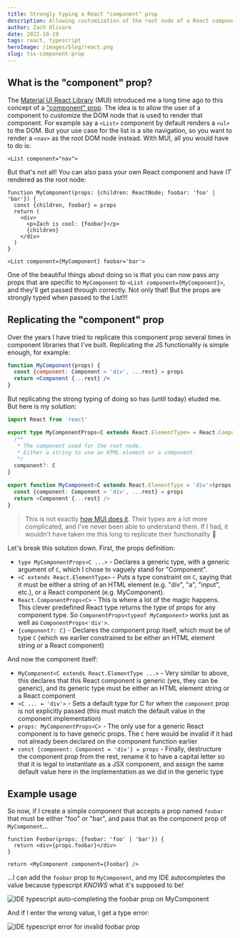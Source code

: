 ```yaml
---
title: Strongly typing a React "component" prop
description: Allowing customization of the root node of a React component & maintaining correct prop typing
author: Zach Olivare
date: 2022-10-19
tags: react, typescript
heroImage: /images/blog/react.png
slug: tsx-component-prop
---
```



## What is the "component" prop?

The [Material UI React Library](https://mui.com/) (MUI) introduced me a long time ago to this concept of a ["component" prop](https://mui.com/material-ui/guides/composition/#component-prop). The idea is to allow the user of a component to customize the DOM node that is used to render that component. For example say a `<List>` component by default renders a `<ul>` to the DOM. But your use case for the list is a site navigation, so you want to render a `<nav>` as the root DOM node instead. With MUI, all you would have to do is:

```tsx
<List component="nav">
```

But that's not all! You can also pass your own React component and have _IT_ rendered as the root node:

```tsx
function MyComponent(props: {children: ReactNode; foobar: 'foo' | 'bar'}) {
  const {children, foobar} = props
  return (
    <div>
      <p>Zach is cool: {foobar}</p>
      {children}
    </div>
  )
}

<List component={MyComponent} foobar='bar'>
```

One of the beautiful things about doing so is that you can now pass any props that are specific to `MyComponent` to `<List component={MyComponent}>`, and they'll get passed through correctly. Not only that! But the props are strongly typed when passed to the List!!!

## Replicating the "component" prop

Over the years I have tried to replicate this component prop several times in component libraries that I've built. Replicating the JS functionality is simple enough, for example:

```jsx
function MyComponent(props) {
  const {component: Component = 'div', ...rest} = props
  return <Component {...rest} />
}
```

But replicating the strong typing of doing so has (until today) eluded me. But here is my solution:

```ts
import React from 'react'

export type MyComponentProps<C extends React.ElementType> = React.ComponentProps<C> & {
  /**
   * The component used for the root node.
   * Either a string to use an HTML element or a component.
   */
  component?: C
}

export function MyComponent<C extends React.ElementType = 'div'>(props: MyComponentProps<C>) {
  const {component: Component = 'div', ...rest} = props
  return <Component {...rest} />
}
```

> This is not exactly [how MUI does it](https://github.com/mui/material-ui/blob/master/packages/mui-material/src/Box/Box.d.ts). Their types are a lot more complicated, and I've never been able to understand them. If I had, it wouldn't have taken me this long to replicate their functionality 🙂

Let's break this solution down. First, the props definition:

- `type MyComponentProps<C ...>` - Declares a generic type, with a generic argument of `C`, which I chose to vaguely stand for "Component".
- `<C extends React.ElementType>` - Puts a type constraint on `C`, saying that it must be either a string of an HTML element (e.g. "div", "a", "input", etc.), or a React component (e.g. MyComponent).
- `React.ComponentProps<C>` - This is where a lot of the magic happens. This clever predefined React type returns the type of props for any component type. So `ComponentProps<typeof MyComponent>` works just as well as `ComponentProps<'div'>`.
- `{component?: C}` - Declares the component prop itself, which must be of type `C` (which we earlier constrained to be either an HTML element string or a React component)

And now the component itself:

- `MyComponent<C extends React.ElementType ...>` - Very similar to above, this declares that this React component is generic (yes, they can be generic), and its generic type must be either an HTML element string or a React component
- `<C ... = 'div'>` - Sets a default type for C for when the `component` prop is not explicitly passed (this must match the default value in the component implementation)
- `props: MyComponentProps<C>` - The only use for a generic React component is to have generic props. The `C` here would be invalid if it had not already been declared on the component function earlier
- `const {component: Component = 'div'} = props` - Finally, destructure the component prop from the rest, rename it to have a capital letter so that it is legal to instantiate as a JSX component, and assign the same default value here in the implementation as we did in the generic type

## Example usage

So now, if I create a simple component that accepts a prop named `foobar` that must be either "foo" or "bar", and pass that as the component prop of `MyComponent`...

```tsx
function Foobar(props: {foobar: 'foo' | 'bar'}) {
  return <div>{props.foobar}</div>
}

return <MyComponent component={Foobar} />
```

...I can add the `foobar` prop to `MyComponent`, and my IDE autocompletes the value because typescript _KNOWS_ what it's supposed to be!

![IDE typescript auto-completing the foobar prop on MyComponent](/images/blog/component-prop/auto-complete.png)

And if I enter the wrong value, I get a type error:

![IDE typescript error for invalid foobar prop](/images/blog/component-prop/type-error.png)
